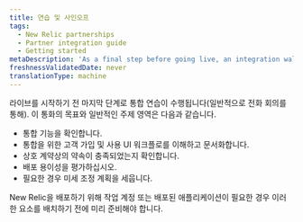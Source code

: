 ```yaml
---
title: 연습 및 사인오프
tags:
  - New Relic partnerships
  - Partner integration guide
  - Getting started
metaDescription: 'As a final step before going live, an integration walkthrough for New Relic partners will be performed (typically via conference call).'
freshnessValidatedDate: never
translationType: machine
---
```


라이브를 시작하기 전 마지막 단계로 통합 연습이 수행됩니다(일반적으로 전화 회의를 통해). 이 통화의 목표와 일반적인 주제 영역은 다음과 같습니다.

* 통합 기능을 확인합니다.
* 통합을 위한 고객 가입 및 사용 UI 워크플로를 이해하고 문서화합니다.
* 상호 계약상의 약속이 충족되었는지 확인합니다.
* 배포 용이성을 평가하십시오.
* 필요한 경우 미세 조정 계획을 세웁니다.

New Relic을 배포하기 위해 작업 계정 또는 배포된 애플리케이션이 필요한 경우 이러한 요소를 배치하기 전에 미리 준비해야 합니다.
